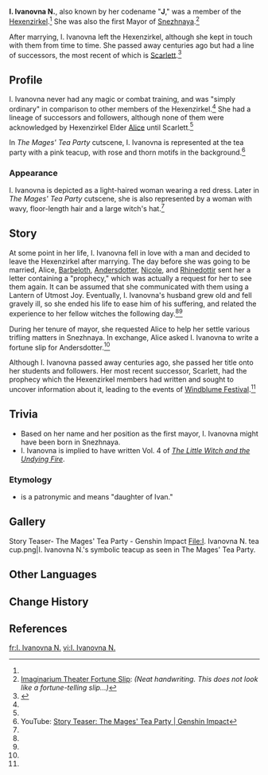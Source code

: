 {{Character Infobox
|type             = Mentioned
|image            = NPC I. Ivanovna N..png
|caption          = I. Ivanovna N. and her husband as seen in The Mages' Tea Party <ref name="Mages Tea Party"/>
|realname         = <!-- Optional, if different from in-game name -->
|deceased         = Past
|region           = Snezhnaya
|affiliation      = Hexenzirkel
|title            = J
|title2           = Mayor
|ancestry         = <!-- Clan/family -->
|father           = 
|mother           = 
|spouse           = Unnamed
|spouseNote       = husband, deceased
|sibling          = 
|child            = 
|relative         = 
|voiceEN          = {{w|Emma Romasco}}<ref name="Mages Tea Party">YouTube: [https://youtu.be/RigK4OwCCM8 Story Teaser: The Mages' Tea Party] (Video Description)</ref>
|voiceCN          = [https://baike.baidu.com/item/周帅/13880339 Zhou Shuai ({{zh|周帅}})]<ref>Bilibili: [https://www.bilibili.com/video/BV1z84y1P7FY/ {{zh|《原神》剧情PV-「魔女的茶会}}]</ref>
|voiceJP          = {{w|Kaori Nazuka|Nazuka Kaori ({{ja|名塚佳織}})}}<ref>Twitter: [https://twitter.com/Genshin_7/status/1633051019226804224 JP VA Announcement]</ref>
|voiceKR          = {{w|ko:한채언|Han Chae-un ({{ko|한채언}})}}<ref>YouTube: [https://youtu.be/izW7UMi1VnI {{ko|스토리 PV-「마녀들의 티타임」}}]</ref>
}}
'''I. Ivanovna N.''', also known by her codename "'''J'''," was a member of the [[Hexenzirkel]].<ref name="Windblume"/> She was also the first Mayor of [[Snezhnaya]].<ref name="IT">[[Imaginarium Theater/Fortune Slips|Imaginarium Theater Fortune Slip]]: ''(Neat handwriting. This does not look like a fortune-telling slip...)''</ref>

After marrying, I. Ivanovna left the Hexenzirkel, although she kept in touch with them from time to time. She passed away centuries ago but had a line of successors, the most recent of which is [[Scarlett]].<ref name="Windblume">{{Ref/Quest|Joy Above the Clouds}}</ref>

==Profile==
I. Ivanovna never had any magic or combat training, and was "simply ordinary" in comparison to other members of the Hexenzirkel.<ref name="IT"/> She had a lineage of successors and followers, although none of them were acknowledged by Hexenzirkel Elder [[Alice]] until Scarlett.<ref name="Windblume" />

In ''The Mages' Tea Party'' cutscene, I. Ivanovna is represented at the tea party with a pink teacup, with rose and thorn motifs in the background.<ref name="TMTP">YouTube: [https://youtu.be/RigK4OwCCM8 Story Teaser: The Mages' Tea Party | Genshin Impact]</ref>

===Appearance===
I. Ivanovna is depicted as a light-haired woman wearing a red dress. Later in ''The Mages' Tea Party'' cutscene, she is also represented by a woman with wavy, floor-length hair and a large witch's hat.<ref name="TMTP"/>

==Story==
At some point in her life, I. Ivanovna fell in love with a man and decided to leave the Hexenzirkel after marrying. The day before she was going to be married, Alice, [[Barbeloth]], [[Andersdotter]], [[Nicole]], and [[Rhinedottir]] sent her a letter containing a "prophecy," which was actually a request for her to see them again. It can be assumed that she communicated with them using a Lantern of Utmost Joy. Eventually, I. Ivanovna's husband grew old and fell gravely ill, so she ended his life to ease him of his suffering, and related the experience to her fellow witches the following day.<ref name="Windblume" /><ref name="TMTP" />

During her tenure of mayor, she requested Alice to help her settle various trifling matters in Snezhnaya. In exchange, Alice asked I. Ivanovna to write a fortune slip for Andersdotter.<ref name="IT"/>

Although I. Ivanovna passed away centuries ago, she passed her title onto her students and followers. Her most recent successor, Scarlett, had the prophecy which the Hexenzirkel members had written and sought to uncover information about it, leading to the events of [[Windblume Festival]].<ref name="Windblume" />
<!--
==Character Mentions==
{{Character Mentions}}
-->

==Trivia==
*Based on her name and her position as the first mayor, I. Ivanovna might have been born in Snezhnaya.
*I. Ivanovna is implied to have written Vol. 4 of ''[[The Little Witch and the Undying Fire]]''.

===Etymology===
*{{Lang|''{{wt|Ivanovna}}''|ru=Ивановна}} is a patronymic and means "daughter of Ivan."
<!--
==Notes==
{{Reflist|note=1}}
-->
==Gallery==
<gallery>
Story Teaser- The Mages' Tea Party - Genshin Impact
File:I. Ivanovna N. tea cup.png|I. Ivanovna N.'s symbolic teacup as seen in The Mages' Tea Party.
</gallery>

==Other Languages==
{{Other Languages|default_hidden=1
|en      = I. Ivanovna N.
|zhs     = I・伊万诺夫娜・N
|zhs_rm  = I Yīwànnuòfūnà N
|zht     = I・伊萬諾夫娜・N
|zht_rm  = I Yīwànnuòfūnà N
|ja      = I・イヴァノヴナ・N
|ja_rm   = I Ivanovuna N
|ko      = I<・: >이바노프나<・: >N
|es      = I. Ivanovna N.
|fr      = I. Ivanovna N.
|ru      = И. Ивановна Н.
|th      = I. Ivanovna N.
|vi      = I Ivanovna N
|de      = I. Ivanovna N.
|id      = I. Ivanovna N.
|pt      = I. Ivanovna N.
|tr      = I. Ivanovna N.
|it      = I. Ivanovna N.
}}

==Change History==
{{Change History|introduced=3.5}}

==References==
{{Reflist}}

[[fr:I. Ivanovna N.]]
[[vi:I. Ivanovna N.]]